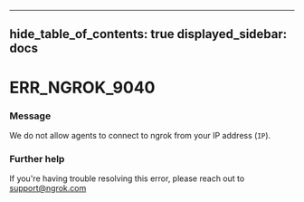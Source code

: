 

---
hide_table_of_contents: true
displayed_sidebar: docs
---


# ERR_NGROK_9040

### Message
We do not allow agents to connect to ngrok from your IP address (`IP`).

<ErrorDetails error="err_ngrok_9040" />



### Further help
If you're having trouble resolving this error, please reach out to [support@ngrok.com](mailto:support@ngrok.com?subject=Help%20with%20ERR_NGROK_9040)

